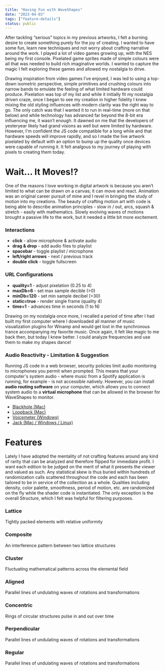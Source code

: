 ```yaml
---
title: "Having Fun with WaveShapes"
date: "2023-04-03"
tags: ["feature-details"]
status: public
---
```


After tackling “serious” topics in my previous artworks, I felt a burning desire to create something purely for the joy of creating. I wanted to have some fun, learn new techniques and not worry about crafting narrative around the work. I played a lot of video games growing up, with the NES being my first console. Pixelated game sprites made of simple colours were all that was needed to build rich imaginative worlds. I wanted to capture the magic I felt exploring these games and allowed my nostalgia to drive.

<ImageEmbed src="waveshapes-oob-E.jpg" alt="WaveShapes Out of Bounds E" width={960} height={720} priority="true" />

Drawing inspiration from video games I’ve enjoyed, I was led to using a top-down isometric perspective, simple primitives and crushing colours into narrow bands to emulate the feeling of what limited hardware could produce. Pixelation was top of my list and while it initially fit my nostalgia driven craze, once I began to see my creation in higher fidelity I knew mixing the old styling influences with modern clarity was the right way to go. The only catch was that I wanted it to run in real-time (more on that below) and while technology has advanced far beyond the 8-bit era influencing me, it wasn’t enough. It dawned on me that the developers of yesteryear likely had grand visions as well but were limited by hardware. However, I'm confident the JS code compatible for a long while and that hardware speeds will improve rapidly, and so I made the live artwork pixelated by default with an option to bump up the quality once devices were capable of running it. It felt analgous to my journey of playing with pixels to creating them today.

<Grid cols={2} gap={6}>
    <ImageEmbed
        src="waveshapes-oob-F.jpg"
        alt="WaveShapes Out of Bounds F"
        width={960}
        height={720}
        mode="grid-item"
        priority="true"
    />
    <ImageEmbed
        src="waveshapes-oob-G.jpg"
        alt="WaveShapes Out of Bounds G"
        width={960}
        height={720}
        mode="grid-item"
        priority="true"
    />
</Grid>

# Wait... It Moves!?

One of the reasons I love working in digital artwork is because you aren’t limited to what can be drawn on a canvas; it can move and react. Animation was an original career pursuit of mine and I revel in bringing the study of motion into my creations. The beauty of crafting motion art with code is being able to describe animation principles - slow in / out, arcs, squash & stretch - easily with mathematics. Slowly evolving waves of motions brought a passive life to the work, but it needed a little bit more excitement.

### Interactions

-   **click** - allow microphone & activate audio
-   **drag & drop** - add audio files to playlist
-   **spacebar** - toggle playlist / microphone
-   **left/right arrows** - next / previous track
-   **double click** - toggle fullscreen

### URL Configurations

-   **quality=1** - adjust pixelation (0.25 to 4)
-   **maxDb=6** - set max sample decible (>0)
-   **minDb=120** - set min sample decibel (>30)
-   **static=true** - render single frame (quality 4)
-   **time=1** - advances time in seconds (1 to N)

Drawing on my nostalgia once more, I recalled a period of time after I had built my first computer where I downloaded all manner of music visualization plugins for Winamp and would get lost in the synchronous trance accompanying my favorite music. Once again, it felt like magic to me back then, but today I knew better. I could analyze frequencies and use them to make my shapes dance!

### Audio Reactivity - Limitation & Suggestion

Running JS code in a web browser, security policies limit audio monitoring to microphones you permit when prompted. This means that your computer's system audio - where music from a Spotify application is running, for example - is not accessible natively. However, you can install **audio routing software** on your computer, which allows you to connect system audio to a **virtual microphone** that can be allowed in the browser for WaveShapes to monitor.

-   [Blackhole (Mac)](https://existential.audio/blackhole/)
-   [Loopback (Mac)](https://rogueamoeba.com/loopback/)
-   [Voicemeter (Windows)](https://vb-audio.com/Voicemeeter/index.htm)
-   [Jack (Mac / Windows / Linux)](https://jackaudio.org/downloads/)

# Features

Lately I have adopted the mentality of not crafting features around any kind of rarity that can be analyzed and therefore flipped for immediate profit. I want each edition to be judged on the merit of what it presents the viewer and valued as such. Any statistical skew is thus buried within hundreds of randomization calls scattered throughout the code and each has been tailored to be in service of the collection as a whole. Qualities including density, color palette, smoothness, period of motion, etc. are randomized on the fly while the shader code is instantiated. The only exception is the overall Structure, which I felt was helpful for filtering purposes.

### Lattice

Tightly packed elements with relative uniformity

<Grid cols={3} gap={6}>
    <ImageEmbed src="waveshapes-lattice-0.jpg" alt="WaveShapes Lattice 0" width={480} height={360} mode="grid-item" />
    <ImageEmbed src="waveshapes-lattice-1.jpg" alt="WaveShapes Lattice 1" width={480} height={360} mode="grid-item" />
    <ImageEmbed src="waveshapes-lattice-2.jpg" alt="WaveShapes Lattice 2" width={480} height={360} mode="grid-item" />
</Grid>

### Composite

An interference pattern between two lattice structures

<Grid cols={3} gap={6}>
    <ImageEmbed
        src="waveshapes-composite-0.jpg"
        alt="WaveShapes Composite 0"
        width={480}
        height={360}
        mode="grid-item"
    />
    <ImageEmbed
        src="waveshapes-composite-1.jpg"
        alt="WaveShapes Composite 1"
        width={480}
        height={360}
        mode="grid-item"
    />
    <ImageEmbed
        src="waveshapes-composite-2.jpg"
        alt="WaveShapes Composite 2"
        width={480}
        height={360}
        mode="grid-item"
    />
</Grid>

### Cluster

Fluctuating mathematical patterns across the elemental field

<Grid cols={3} gap={6}>
    <ImageEmbed src="waveshapes-cluster-0.jpg" alt="WaveShapes Cluster 0" width={480} height={360} mode="grid-item" />
    <ImageEmbed src="waveshapes-cluster-1.jpg" alt="WaveShapes Cluster 1" width={480} height={360} mode="grid-item" />
    <ImageEmbed src="waveshapes-cluster-2.jpg" alt="WaveShapes Cluster 2" width={480} height={360} mode="grid-item" />
</Grid>

### Aligned

Parallel lines of undulating waves of rotations and transformations

<Grid cols={3} gap={6}>
    <ImageEmbed src="waveshapes-aligned-0.jpg" alt="WaveShapes Aligned 0" width={480} height={360} mode="grid-item" />
    <ImageEmbed src="waveshapes-aligned-1.jpg" alt="WaveShapes Aligned 1" width={480} height={360} mode="grid-item" />
    <ImageEmbed src="waveshapes-aligned-2.jpg" alt="WaveShapes Aligned 2" width={480} height={360} mode="grid-item" />
</Grid>

### Concentric

Rings of circular structures pulse in and out over time

<Grid cols={3} gap={6}>
    <ImageEmbed
        src="waveshapes-concentric-0.jpg"
        alt="WaveShapes Concentric 0"
        width={480}
        height={360}
        mode="grid-item"
    />
    <ImageEmbed
        src="waveshapes-concentric-1.jpg"
        alt="WaveShapes Concentric 1"
        width={480}
        height={360}
        mode="grid-item"
    />
    <ImageEmbed
        src="waveshapes-concentric-2.jpg"
        alt="WaveShapes Concentric 2"
        width={480}
        height={360}
        mode="grid-item"
    />
</Grid>

### Perpendicular

Parallel lines of undulating waves of rotations and transformations

<Grid cols={3} gap={6}>
    <ImageEmbed
        src="waveshapes-perpendicular-0.jpg"
        alt="WaveShapes Perpendicular 0"
        width={480}
        height={360}
        mode="grid-item"
    />
    <ImageEmbed
        src="waveshapes-perpendicular-1.jpg"
        alt="WaveShapes Perpendicular 1"
        width={480}
        height={360}
        mode="grid-item"
    />
    <ImageEmbed
        src="waveshapes-perpendicular-2.jpg"
        alt="WaveShapes Perpendicular 2"
        width={480}
        height={360}
        mode="grid-item"
    />
</Grid>

### Regular

Parallel lines of undulating waves of rotations and transformations

<Grid cols={3} gap={6}>
    <ImageEmbed src="waveshapes-regular-0.jpg" alt="WaveShapes Regular 0" width={480} height={360} mode="grid-item" />
    <ImageEmbed src="waveshapes-regular-1.jpg" alt="WaveShapes Regular 1" width={480} height={360} mode="grid-item" />
    <ImageEmbed src="waveshapes-regular-2.jpg" alt="WaveShapes Regular 2" width={480} height={360} mode="grid-item" />
</Grid>
